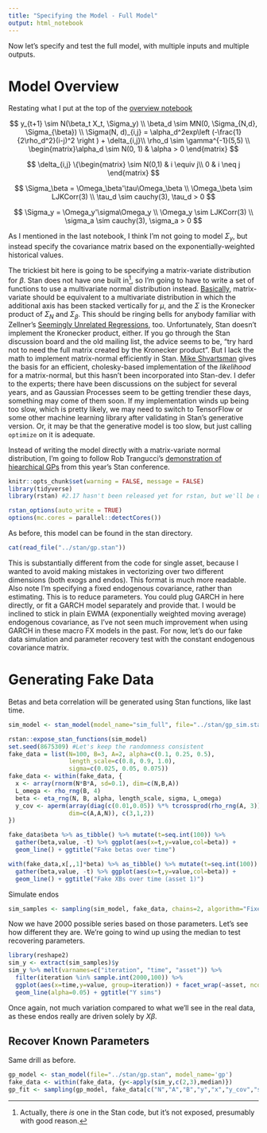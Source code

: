 ```yaml
---
title: "Specifying the Model - Full Model"
output: html_notebook
---
```


Now let's specify and test the full model, with multiple inputs and multiple outputs.

# Model Overview

Restating what I put at the top of the [overview notebook](https://cdn.rawgit.com/billWalker/gp_regression/edac7693/doc/Specifying_the_Model-Overview_and_Simplest_Implementation.html)

$$
  y_{t+1} \sim N(\beta_t X_t, \Sigma_y) \\
  \beta_d \sim MN(0, \Sigma_{N,d}, \Sigma_{\beta}) \\
  \Sigma(N, d)_{i,j} = \alpha_d^2exp\left (-\frac{1}{2\rho_d^2}(i-j)^2 \right ) + \delta_{i,j}\\
  \rho_d \sim \gamma^{-1}(5,5) \\
\begin{matrix}\alpha_d \sim N(0, 1) & \alpha > 0 \end{matrix}
$$

$$
\delta_{i,j} \{\begin{matrix}
     \sim N(0,1) & i \equiv j\\
     0 & i \neq j
 \end{matrix}
$$

$$
\Sigma_\beta = \Omega_\beta'\tau\Omega_\beta \\
\Omega_\beta \sim LJKCorr(3) \\
\tau_d \sim cauchy(3), \tau_d > 0
$$

$$
\Sigma_y = \Omega_y'\sigma\Omega_y \\
\Omega_y \sim LJKCorr(3) \\
\sigma_a \sim cauchy(3), \sigma_a > 0
$$

As I mentioned in the last notebook, I think I'm not going to model $\Sigma_y$, but instead specify the covariance matrix based on the exponentially-weighted historical values.

The trickiest bit here is going to be specifying a matrix-variate distribution for $\beta$. Stan does not have one built in[^1], so I'm going to have to write a set of functions to use a multivariate normal distribution instead. [Basically](https://en.wikipedia.org/wiki/Matrix_normal_distribution), matrix-variate should be equivalent to a multivariate distribution in which the additional axis has been stacked vertically for $\mu$, and the $\Sigma$ is the Kronecker product of $\Sigma_{N}$ and $\Sigma_\beta$. This should be ringing bells for anybody familiar with Zellner's [Seemingly Unrelated Regressions](https://en.wikipedia.org/wiki/Seemingly_unrelated_regressions), too. Unfortunately, Stan doesn't implement the Kronecker product, either. If you go through the Stan discussion board and the old mailing list, the advice seems to be, "try hard not to need the full matrix created by the Kronecker product". But I lack the math to implement matrix-normal efficiently in Stan. [Mike Shvartsman](http://rpubs.com/mshvarts/matnorm-stan) gives the basis for an efficient, cholesky-based implementation of the *likelihood* for a matrix-normal, but this hasn't been incorporated into Stan-dev. I defer to the experts; there have been discussions on the subject for several years, and as Gaussian Processes seem to be getting trendier these days, something may come of them soon. If my implementation winds up being too slow, which is pretty likely, we may need to switch to TensorFlow or some other machine learning library after validating in Stan's generative version. Or, it may be that the generative model is too slow, but just calling `optimize` on it is adequate.

[^1]: Actually, there *is* one in the Stan code, but it's not exposed, presumably with good reason.

Instead of writing the model directly with a matrix-variate normal distribution, I'm going to follow Rob Trangucci's [demonstration of hiearchical GPs](mc-stan.org/events/stancon2017-notebooks/stancon2017-trangucci-hierarchical-gps.pdf) from this year's Stan conference. 


```r
knitr::opts_chunk$set(warning = FALSE, message = FALSE)
library(tidyverse)
library(rstan) #2.17 hasn't been released yet for rstan, but we'll be using cmdstan 2.17.

rstan_options(auto_write = TRUE)
options(mc.cores = parallel::detectCores())
```

As before, this model can be found in the stan directory.

```r
cat(read_file("../stan/gp.stan"))
```

This is substantially different from the code for single asset, because I wanted to avoid making mistakes in vectorizing over two different dimensions (both exogs and endos). This format is much more readable. Also note I'm specifying a fixed endogenous covariance, rather than estimating. This is to reduce parameters. You could plug GARCH in here directly, or fit a GARCH model separately and provide that. I would be inclined to stick in plain EWMA (exponentially weighted moving average) endogenous covariance, as I've not seen much improvement when using GARCH in these macro FX models in the past. For now, let's do our fake data simulation and parameter recovery test with the constant endogenous covariance matrix.

# Generating Fake Data

Betas and beta correlation will be generated using Stan functions, like last time.
```r
sim_model <- stan_model(model_name="sim_full", file="../stan/gp_sim.stan")
```

```r
rstan::expose_stan_functions(sim_model)
set.seed(8675309) #Let's keep the randomness consistent
fake_data = list(N=100, B=3, A=2, alpha=c(0.1, 0.25, 0.5), 
                 length_scale=c(0.8, 0.9, 1.0), 
                 sigma=c(0.025, 0.05, 0.075))
fake_data <- within(fake_data, {
  x <- array(rnorm(N*B*A, sd=0.1), dim=c(N,B,A))
  L_omega <- rho_rng(B, 4)
  beta <- eta_rng(N, B, alpha, length_scale, sigma, L_omega)
  y_cov <- aperm(array(diag(c(0.01,0.05)) %*% tcrossprod(rho_rng(A, 3)) %*% diag(c(0.01,0.05)),
                 dim=c(A,A,N)), c(3,1,2))
})
```

```r
fake_data$beta %>% as_tibble() %>% mutate(t=seq.int(100)) %>% 
  gather(beta,value, -t) %>% ggplot(aes(x=t,y=value,col=beta)) +
  geom_line() + ggtitle("Fake betas over time")
```

```r
with(fake_data,x[,,1]*beta) %>% as_tibble() %>% mutate(t=seq.int(100)) %>% 
  gather(beta,value, -t) %>% ggplot(aes(x=t,y=value,col=beta)) +
  geom_line() + ggtitle("Fake XBs over time (asset 1)")
```

Simulate endos

```r
sim_samples <- sampling(sim_model, fake_data, chains=2, algorithm="Fixed_param") #algorithm='Fixed_param' is a new one for me.
```

Now we have 2000 possible series based on those parameters. Let's see how different they are. We're going to wind up using the median to test recovering parameters.
```r
library(reshape2)
sim_y <- extract(sim_samples)$y
sim_y %>% melt(varnames=c("iteration", "time", "asset")) %>%
  filter(iteration %in% sample.int(2000,100)) %>%
  ggplot(aes(x=time,y=value, group=iteration)) + facet_wrap(~asset, ncol=1) +
  geom_line(alpha=0.05) + ggtitle("Y sims")
```

Once again, not much variation compared to what we'll see in the real data, as these endos really are driven solely by $X\beta$.

## Recover Known Parameters

Same drill as before.

```r
gp_model <- stan_model(file="../stan/gp.stan", model_name='gp')
fake_data <- within(fake_data, {y<-apply(sim_y,c(2,3),median)})
gp_fit <- sampling(gp_model, fake_data[c("N","A","B","y","x","y_cov","sim")], chains=3, cores=3) #This one will take a while, and I only have 4 physical cores on this machine.
```

